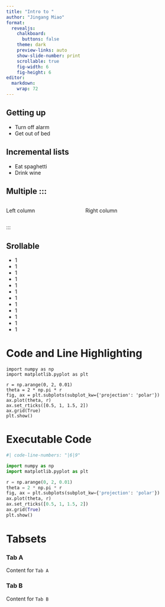 ```yaml
---
title: "Intro to "
author: "Jingang Miao"
format:
  revealjs: 
    chalkboard: 
      buttons: false
    theme: dark
    preview-links: auto
    show-slide-number: print
    scrollable: true
    fig-width: 6
    fig-height: 6
editor: 
  markdown: 
    wrap: 72
---
```


## Getting up

- Turn off alarm
- Get out of bed

## Incremental lists


::: {.incremental}
- Eat spaghetti
- Drink wine
:::

## Multiple ::: {.columns}
:::: {.columns}

::: {.column width="40%"}
Left column
:::

::: {.column width="60%"}
Right column
:::

::::
::: <!-- end columns -->


## Srollable

* 1
* 1
* 1
* 1
* 1
* 1
* 1
* 1
* 1
* 1
* 1
* 1

# Code and Line Highlighting

```.python
import numpy as np
import matplotlib.pyplot as plt

r = np.arange(0, 2, 0.01)
theta = 2 * np.pi * r
fig, ax = plt.subplots(subplot_kw={'projection': 'polar'})
ax.plot(theta, r)
ax.set_rticks([0.5, 1, 1.5, 2])
ax.grid(True)
plt.show()
```

# Executable Code

```python
#| code-line-numbers: "|6|9"

import numpy as np
import matplotlib.pyplot as plt

r = np.arange(0, 2, 0.01)
theta = 2 * np.pi * r
fig, ax = plt.subplots(subplot_kw={'projection': 'polar'})
ax.plot(theta, r)
ax.set_rticks([0.5, 1, 1.5, 2])
ax.grid(True)
plt.show()
```

# Tabsets
::: {.panel-tabset}

### Tab A

Content for `Tab A`

### Tab B

Content for `Tab B`

:::